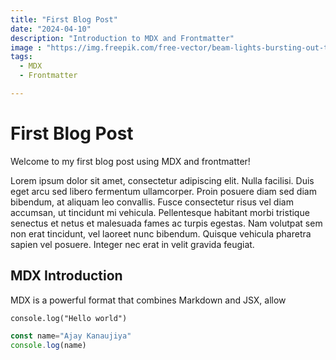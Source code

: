 ```yaml
---
title: "First Blog Post"
date: "2024-04-10"
description: "Introduction to MDX and Frontmatter"
image : "https://img.freepik.com/free-vector/beam-lights-bursting-out-technology_1017-26817.jpg?w=1480"
tags:
  - MDX
  - Frontmatter

---
```


# First Blog Post

Welcome to my first blog post using MDX and frontmatter!

Lorem ipsum dolor sit amet, consectetur adipiscing elit. Nulla facilisi. Duis eget arcu sed libero fermentum ullamcorper. Proin posuere diam sed diam bibendum, at aliquam leo convallis. Fusce consectetur risus vel diam accumsan, ut tincidunt mi vehicula. Pellentesque habitant morbi tristique senectus et netus et malesuada fames ac turpis egestas. Nam volutpat sem non erat tincidunt, vel laoreet nunc bibendum. Quisque vehicula pharetra sapien vel posuere. Integer nec erat in velit gravida feugiat.

## MDX Introduction

MDX is a powerful format that combines Markdown and JSX, allow


```JSX
console.log("Hello world")
```

```javascript
const name="Ajay Kanaujiya"
console.log(name)
```
